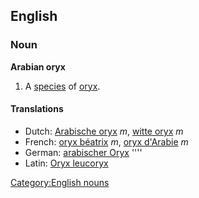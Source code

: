 ==English==

===Noun===
'''Arabian oryx'''

# A [[species]] of [[oryx]].

====Translations====
*Dutch: [[Arabische oryx]] ''m'', [[witte oryx]] ''m''
*French: [[oryx béatrix]] ''m'', [[oryx d'Arabie]] ''m''
*German: [[arabischer Oryx]] ''''
*Latin: [[Oryx leucoryx]]

[[Category:English nouns]]